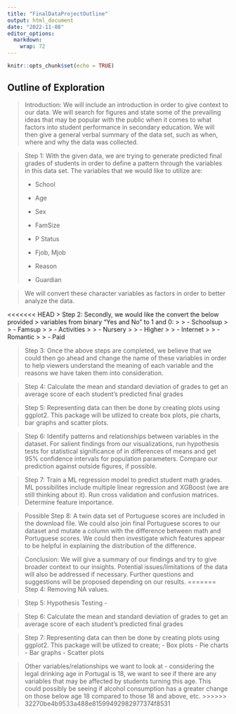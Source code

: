 ```yaml
---
title: "FinalDataProjectOutline"
output: html_document
date: "2022-11-08"
editor_options: 
  markdown: 
    wrap: 72
---
```



```r
knitr::opts_chunk$set(echo = TRUE)
```

## Outline of Exploration

> Introduction: We will include an introduction in order to give context
> to our data. We will search for figures and state some of the
> prevailing ideas that may be popular with the public when it comes to
> what factors into student performance in secondary education. We will
> then give a general verbal summary of the data set, such as when,
> where and why the data was collected.

> Step 1: With the given data, we are trying to generate predicted final
> grades of students in order to define a pattern through the variables
> in this data set. The variables that we would like to utilize are:
>
> -   School
>
> -   Age
>
> -   Sex
>
> -   FamSize
>
> -   P Status
>
> -   Fjob, Mjob
>
> -   Reason
>
> -   Guardian

> We will convert these character variables as factors in order to
> better analyze the data.

<<<<<<< HEAD
> Step 2: Secondly, we would like the convert the below provided
> variables from binary "Yes and No" to 1 and 0:
>
> -   Schoolsup
>
> -   Famsup
>
> -   Activities
>
> -   Nursery
>
> -   Higher
>
> -   Internet
>
> -   Romantic
>
> -   Paid

> Step 3: Once the above steps are completed, we believe that we could
> then go ahead and change the name of these variables in order to help
> viewers understand the meaning of each variable and the reasons we
> have taken them into consideration.

> Step 4: Calculate the mean and standard deviation of grades to get an
> average score of each student's predicted final grades

> Step 5: Representing data can then be done by creating plots using
> ggplot2. This package will be utlized to create box plots, pie charts,
> bar graphs and scatter plots.

> Step 6: Identify patterns and relationships between variables in the
> dataset. For salient findings from our visualizations, run hypothesis
> tests for statistical significance of in differences of means and get
> 95% confidence intervals for population parameters. Compare our
> prediction against outside figures, if possible.

> Step 7: Train a ML regression model to predict student math grades. ML
> possibilites include multiple linear regression and XGBoost (we are
> still thinking about it). Run cross validation and confusion matrices.
> Determine feature importance.

> Possible Step 8: A twin data set of Portuguese scores are included in
> the download file. We could also join final Portuguese scores to our
> dataset and mutate a column with the difference between math and
> Portuguese scores. We could then investigate which features appear to
> be helpful in explaining the distribution of the difference.

> Conclusion: We will give a summary of our findings and try to give
> broader context to our insights. Potential issues/limitations of the
> data will also be addressed if necessary. Further questions and
> suggestions will be proposed depending on our results.
=======
> Step 4: Removing NA values.

> Step 5: Hypothesis Testing - 

> Step 6: Calculate the mean and standard deviation of grades to get an average score of each student's predicted final grades

> Step 7: Representing data can then be done by creating plots using ggplot2. This package will be utlized to create;
- Box plots
- Pie charts
- Bar graphs 
- Scatter plots 

> Other variables/relationships we want to look at 
- considering the legal drinking age in Portugal is 18, we want to see if there are any variables that may be affected by students turning this age. This could possibly be seeing if alcohol consumption has a greater change on those below age 18 compared to those 18 and above, etc. 
>>>>>>> 32270be4b9533a488e81599492982977374f8531
